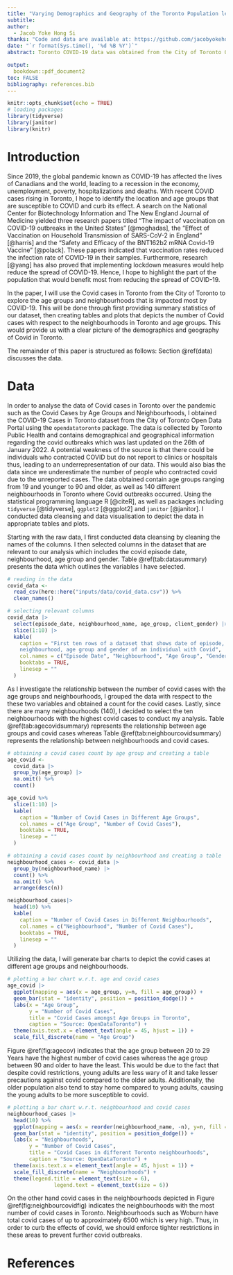 ```yaml
---
title: "Varying Demographics and Geography of the Toronto Population leads to differences of COVID-19 Cases in Toronto"
subtitle: 
author: 
  - Jacob Yoke Hong Si
thanks: "Code and data are available at: https://github.com/jacobyokehongsi/COVID-19_Cases_in_Toronto."
date: "`r format(Sys.time(), '%d %B %Y')`"
abstract: Toronto COVID-19 data was obtained from the City of Toronto Open Portal to determine how different age groups and neighbourhoods in Toronto affected the number of COVID-19 cases. From our data analysis, we determined that there is an obvious difference in the number of covid cases in these variables where specific age groups and neighbourhoods tend to have higher covid cases. With the information obtained, we could use it to implement tighter lockdown measures in these areas to curb the impacts of Covid.

output:
  bookdown::pdf_document2
toc: FALSE
bibliography: references.bib
---
```


```r
knitr::opts_chunk$set(echo = TRUE)
# loading packages
library(tidyverse)
library(janitor)
library(knitr)
```

# Introduction

Since 2019, the global pandemic known as COVID-19 has affected the lives of Canadians and the world, leading to a recession in the economy, unemployment, poverty, hospitalizations and deaths. With recent COVID cases rising in Toronto, I hope to identify the location and age groups that are susceptible to COVID and curb its effect. A search on the National Center for Biotechnology Information and The New England Journal of Medicine yielded three research papers titled “The impact of vaccination on COVID-19 outbreaks in the United States” [@moghadas], the “Effect of Vaccination on Household Transmission of SARS-CoV-2 in England” [@harris] and the “Safety and Efficacy of the BNT162b2 mRNA Covid-19 Vaccine” [@polack]. These papers indicated that vaccination rates reduced the infection rate of COVID-19 in their samples. Furthermore, research [@yang] has also proved that implementing lockdown measures would help reduce the spread of COVID-19. Hence, I hope to highlight the part of the population that would benefit most from reducing the spread of COVID-19.

In the paper, I will use the Covid cases in Toronto from the City of Toronto to explore the age groups and neighbourhoods that is impacted most by COVID-19. This will be done through first providing summary statistics of our dataset, then creating tables and plots that depicts the number of Covid cases with respect to the neighbourhoods in Toronto and age groups. This would provide us with a clear picture of the demographics and geography of Covid in Toronto.


The remainder of this paper is structured as follows: Section \@ref(data) discusses the data.

# Data

In order to analyse the data of Covid cases in Toronto over the pandemic such as the Covid Cases by Age Groups and Neighbourhoods, I obtained the COVID-19 Cases in Toronto dataset from the City of Toronto Open Data Portal using the `opendatatoronto` package. The data is collected by Toronto Public Health and contains demographical and geographical information regarding the covid outbreaks which was last updated on the 26th of January 2022. A potential weakness of the source is that there could be individuals who contracted COVID but do not report to clinics or hospitals thus, leading to an underrepresentation of our data. This would also bias the data since we underestimate the number of people who contracted covid due to the unreported cases. The data obtained contain age groups ranging from 19 and younger to 90 and older, as well as 140 different neighbourhoods in Toronto where Covid outbreaks occurred. Using the statistical programming language R [@citeR], as well as packages including `tidyverse` [@tidyverse], `ggplot2` [@ggplot2] and `janitor` [@janitor]. I conducted data cleansing and data visualisation to depict the data in appropriate tables and plots.

Starting with the raw data, I first conducted data cleansing by cleaning the names of the columns. I then selected columns in the dataset that are relevant to our analysis which includes the covid episode date, neighbourhood, age group and gender. Table \@ref(tab:datasummary) presents the data which outlines the variables I have selected. 

```r
# reading in the data
covid_data <- 
  read_csv(here::here("inputs/data/covid_data.csv")) %>% 
  clean_names()

# selecting relevant columns
covid_data |>
  select(episode_date, neighbourhood_name, age_group, client_gender) |>
  slice(1:10) |>
  kable(
    caption = "First ten rows of a dataset that shows date of episode, 
    neighbourhood, age group and gender of an individual with Covid",
    col.names = c("Episode Date", "Neighbourhood", "Age Group", "Gender"),
    booktabs = TRUE, 
    linesep = ""
  )
```

As I investigate the relationship between the number of covid cases with the age groups and neighbourhoods, I grouped the data with respect to the these two variables and obtained a count for the covid cases. Lastly, since there are many neighbourhoods (140), I decided to select the ten neighbourhoods with the highest covid cases to conduct my analysis. Table \@ref(tab:agecovidsummary) represents the relationship between age groups and covid cases whereas Table \@ref(tab:neighbourcovidsummary) represents the relationship between neighbourhoods and covid cases.


```r
# obtaining a covid cases count by age group and creating a table
age_covid <- 
  covid_data |> 
  group_by(age_group) |>
  na.omit() %>% 
  count() 

age_covid %>% 
  slice(1:10) |>
  kable(
    caption = "Number of Covid Cases in Different Age Groups",
    col.names = c("Age Group", "Number of Covid Cases"),
    booktabs = TRUE, 
    linesep = ""
  )
```

```r
# obtaining a covid cases count by neighbourhood and creating a table
neighbourhood_cases <- covid_data |>
  group_by(neighbourhood_name) |>
  count() %>%
  na.omit() %>%
  arrange(desc(n))

neighbourhood_cases|>
  head(10) %>%
  kable(
    caption = "Number of Covid Cases in Different Neighbourhoods",
    col.names = c("Neighbourhood", "Number of Covid Cases"),
    booktabs = TRUE,
    linesep = ""
  )
```
\newpage
Utilizing the data, I will generate bar charts to depict the covid cases at different age groups and neighbourhoods. 

```r
# plotting a bar chart w.r.t. age and covid cases
age_covid |>
  ggplot(mapping = aes(x = age_group, y=n, fill = age_group)) +
  geom_bar(stat = "identity", position = position_dodge()) +
  labs(x = "Age Group",
       y = "Number of Covid Cases",
       title = "Covid Cases amongst Age Groups in Toronto",
       caption = "Source: OpenDataToronto") +
  theme(axis.text.x = element_text(angle = 45, hjust = 1)) +
  scale_fill_discrete(name = "Age Group")
```

Figure \@ref(fig:agecov) indicates that the age group between 20 to 29 Years have the highest number of covid cases whereas the age group between 90 and older to have the least. This would be due to the fact that despite covid restrictions, young adults are less wary of it and take lesser precautions against covid compared to the older adults. Additionally, the older population also tend to stay home compared to young adults, causing the young adults to be more susceptible to covid.


\newpage
```r
# plotting a bar chart w.r.t. neighbourhood and covid cases
neighbourhood_cases |>
  head(10) %>%
  ggplot(mapping = aes(x = reorder(neighbourhood_name, -n), y=n, fill = neighbourhood_name)) +
  geom_bar(stat = "identity", position = position_dodge()) +
  labs(x = "Neighbourhoods",
       y = "Number of Covid Cases",
       title = "Covid Cases in different Toronto neighbourhoods",
       caption = "Source: OpenDataToronto") +
  theme(axis.text.x = element_text(angle = 45, hjust = 1)) +
  scale_fill_discrete(name = "Neighbourhoods") +
  theme(legend.title = element_text(size = 6),
               legend.text = element_text(size = 6))
```


On the other hand covid cases in the neighbourhoods depicted in Figure \@ref(fig:neighbourcovidfig) indicates the neighbourhoods with the most number of covid cases in Toronto. Neighbourhoods such as Woburn have total covid cases of up to approximately 6500 which is very high. Thus, in order to curb the effects of covid, we should enforce tighter restrictions in these areas to prevent further covid outbreaks.


\newpage


# References



